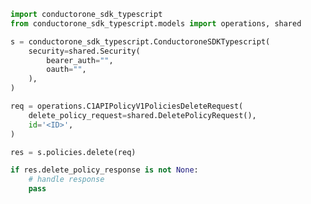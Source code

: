 ```python Delete.py
import conductorone_sdk_typescript
from conductorone_sdk_typescript.models import operations, shared

s = conductorone_sdk_typescript.ConductoroneSDKTypescript(
    security=shared.Security(
        bearer_auth="",
        oauth="",
    ),
)

req = operations.C1APIPolicyV1PoliciesDeleteRequest(
    delete_policy_request=shared.DeletePolicyRequest(),
    id='<ID>',
)

res = s.policies.delete(req)

if res.delete_policy_response is not None:
    # handle response
    pass
```
